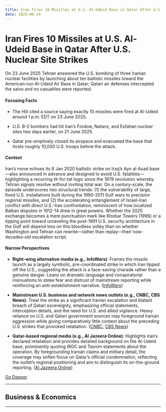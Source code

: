 ```yaml
---
title: Iran Fires 10 Missiles at U.S. Al-Udeid Base in Qatar After U.S. Nuclear Site Strikes
date: 2025-06-24
---
```


# Iran Fires 10 Missiles at U.S. Al-Udeid Base in Qatar After U.S. Nuclear Site Strikes

On 23 June 2025 Tehran answered the U.S. bombing of three Iranian nuclear facilities by launching about ten ballistic missiles toward the American-run Al-Udeid Air Base in Qatar; Qatari air defenses intercepted the salvo and no casualties were reported.

#### Focusing Facts

- The Hill cited a source saying exactly 10 missiles were fired at Al-Udeid around 1 p.m. EDT on 23 June 2025.

- U.S. B-2 bombers had hit Iran’s Fordow, Natanz, and Esfahan nuclear sites two days earlier, on 21 June 2025.

- Qatar pre-emptively closed its airspace and evacuated the base that hosts roughly 10,000 U.S. troops before the attack.

#### Context

Iran’s move echoes its 8 Jan 2020 ballistic strike on Iraq’s Ayn al-Asad base—also announced in advance and designed to avoid U.S. fatalities—highlighting a recurring tit-for-tat logic since the 1979 revolution whereby Tehran signals resolve without inviting total war. On a century-scale, the episode underscores two structural trends: (1) the vulnerability of large, fixed U.S. installations built during the 1990-2011 Gulf wars to precision regional missiles, and (2) the accelerating entanglement of Israel-Iran conflict with direct U.S.-Iran confrontation, reminiscent of how localized Balkan disputes in 1912-14 drew in great powers. Whether the 2025 exchange becomes a mere punctuation mark like Khobar Towers (1996) or a tipping point toward unraveling the post-1991 U.S. security architecture in the Gulf will depend less on this bloodless volley than on whether Washington and Tehran can rewrite—rather than replay—their now-decades-old escalation script.

#### Narrow Perspectives

- **Right-wing alternative media (e.g., InfoWars)**: Frames the missile launch as a largely symbolic, pre-coordinated strike in which Iran tipped off the U.S., suggesting the attack is a face-saving charade rather than a genuine danger. Leans on dramatic language and conspiratorial insinuations to stoke fear and distrust of mainstream reporting while reinforcing an anti-establishment narrative. ([InfoWars](https://www.infowars.com/posts/it-begins-iran-launches-ballistic-missiles-at-us-military-bases-in-qatar))

- **Mainstream U.S. business and network news outlets (e.g., CNBC, CBS News)**: Treat the strike as a significant Iranian escalation and blatant breach of Qatari sovereignty, emphasizing official statements, interception details, and the need for U.S. and allied vigilance. Heavy reliance on U.S. and Qatari government sources may foreground Iranian aggression while giving comparatively little context about the preceding U.S. strikes that provoked retaliation. ([CNBC](https://www.cnbc.com/2025/06/23/iran-qatar-missiles-us-doha.html), [CBS News](https://www.cbsnews.com/news/qatar-explosions-us-air-base-strikes-on-iran/))

- **Qatar-based regional media (e.g., Al Jazeera Online)**: Highlights Iran’s declared retaliation and provides detailed background on the Al-Udeid base, prominently quoting IRGC and Tasnim statements about the operation. By foregrounding Iranian claims and military detail, the coverage may soften focus on Qatar’s official condemnation, reflecting the outlet’s regional positioning and aim to distinguish its on-the-ground reporting. ([Al Jazeera Online](https://www.aljazeera.com/news/2025/6/23/flares-over-qatars-doha-explosions-heard-amid-us-israel-iran-conflict))


[Go Deeper](https://www.perplexity.ai/search?q=Iran+Fires+10+Missiles+at+U.S.+Al-Udeid+Base+in+Qatar+After+U.S.+Nuclear+Site+Strikes)

---

## Business & Economics

---

<a id='iranian-parliament-votes-to-close-the-strait-of-hormuz-after-us-b-2-strikes'></a>
